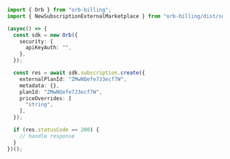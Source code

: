 ```typescript Create.ts
import { Orb } from "orb-billing";
import { NewSubscriptionExternalMarketplace } from "orb-billing/dist/sdk/models/shared";

(async() => {
  const sdk = new Orb({
    security: {
      apiKeyAuth: "",
    },
  });

  const res = await sdk.subscription.create({
    externalPlanId: "ZMwNQefe7J3ecf7W",
    metadata: {},
    planId: "ZMwNQefe7J3ecf7W",
    priceOverrides: [
      "string",
    ],
  });

  if (res.statusCode == 200) {
    // handle response
  }
})();
```
